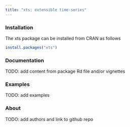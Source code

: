 ```yaml
---
title: "xts: extensible time-series"
---
```


### Installation
The xts package can be installed from CRAN as follows
```r
install.packages("xts")
```

### Documentation
TODO: add content from package Rd file and/or vignettes

### Examples
TODO: add examples

### About
TODO: add authors and link to github repo
